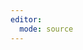 ```yaml
---
editor: 
  mode: source
---
```


<!-- First, some macros specific to this course -->

\newcommand\parm{{(m)}}
\newcommand\expl[1]{\;\;\text{(#1)}}
\newcommand{\red}[1]{{\color{red} #1}}
\newcommand{\sd}{\operatorname{SD}}
\newcommand{\mse}{\operatorname{MSE}}
\newcommand{\rmse}{\operatorname{RMSE}}
\newcommand{\bias}{\operatorname{Bias}}

\newcommand{\best}{\delta_{\text{B}}}
\newcommand{\oest}{\delta_{\text{o}}}


<!-- -->

<!-- 
Second, tiny-shortex for Quarto
restricted to macros supported by MathJax
https://github.com/trevorcampbell/shortex
-->

<!-- common sets and set operations -->
\newcommand{\reals}{\mathbb{R}}
\newcommand{\ints}{\mathbb{Z}}
\newcommand{\rats}{\mathbb{Q}}
\newcommand{\nats}{\mathbb{N}}
\newcommand{\comps}{\mathbb{C}}

<!-- text shortcuts -->
\newcommand{\iid}{\textrm{i.i.d.}\@\xspace}
\newcommand{\as}{\textrm{a.s.}\@\xspace}
\newcommand{\aev}{\textrm{a.e.}\@\xspace}

<!-- convergence -->
\newcommand{\convas}{\overset{a.s.}{\to}}
\newcommand{\convp}{\overset{p}{\to}}
\newcommand{\convd}{\overset{d}{\to}}
\newcommand{\eqd}{\overset{d}{=}}
\newcommand{\eqas}{\overset{a.s.}{=}}

<!-- unary functions -->
\newcommand{\pr}{\mathbb{P}}  
\newcommand{\ex}{\mathbb{E}}
\newcommand{\Pr}{\mathbb{P}}   
\newcommand{\E}{\mathbb{E}}
\newcommand{\law}{\mathcal{L}} 
\newcommand{\var}{\operatorname{Var}}
\newcommand{\cov}{\operatorname{Cov}}	
\newcommand{\cor}{\operatorname{Corr}}
\newcommand{\supp}{\operatorname{supp}} 

<!-- Min and max -->
\def\argmax{\operatorname{arg\,max}}
\def\argmin{\operatorname{arg\,min}}
\def\esssup{\operatorname{ess\,sup}}
\def\essinf{\operatorname{ess\,inf}}


<!-- binary operators -->
\newcommand{\dist}{\sim}
\newcommand{\distiid}{\overset{\text{iid}}{\dist}}
\newcommand{\distind}{\overset{\text{ind}}{\dist}}

<!-- independence -->
\def\independenT#1#2{\mathrel{\rlap{$#1#2$}\mkern4mu{#1#2}}}
\newcommand\indep{\protect\mathpalette{\protect\independenT}{\perp}} 

<!-- parametric distributions -->
\newcommand{\distNamed}[1]{{\mathrm{#1}}}
\newcommand{\distNorm}{\mathcal{N}}
\newcommand{\distT}{\mathcal{T}}
\newcommand{\distWish}{\mathcal{W}}
\newcommand{\distInvWish}{\mathcal{IW}}
\newcommand{\distLap}{\distNamed{Lap}}
\newcommand{\distChiSq}{\chi^2}
\newcommand{\distUnif}{\distNamed{Unif}}
\newcommand{\distGam}{\distNamed{Gam}}
\newcommand{\distGum}{\distNamed{Gumbel}}
\newcommand{\distGEV}{\distNamed{GEV}}
\newcommand{\distCat}{\distNamed{Categorical}}
\newcommand{\distInvGam}{\distNamed{InvGam}}
\newcommand{\distPoiss}{\distNamed{Poiss}}
\newcommand{\distExp}{\distNamed{Exp}}
\newcommand{\distBeta}{\distNamed{Beta}}
\newcommand{\distBetaPrime}{\distNamed{Beta}'}
\newcommand{\distDir}{\distNamed{Dir}}
\newcommand{\distBinom}{\distNamed{Binom}}
\newcommand{\distMulti}{\distNamed{Multi}}
\newcommand{\distBern}{\distNamed{Bern}}
\newcommand{\distGeom}{\distNamed{Geom}}
\newcommand{\distCauchy}{\distNamed{Cauchy}}
\newcommand{\distVMF}{\distNamed{vMF}}
\newcommand{\distDiscrete}{\distNamed{Discrete}}


<!-- nonparametric distributions -->
\newcommand{\distBeP}{\distNamed{BeP}}
\newcommand{\distDP}{\distNamed{DP}}
\newcommand{\distCRP}{\distNamed{CRP}}
\newcommand{\distPYP}{\distNamed{PY}}
\newcommand{\distGP}{{\distNamed{GP}}} 
\newcommand{\distPP}{\distNamed{PP}}
\newcommand{\distBP}{\distNamed{BP}}
\newcommand{\distBPP}{\distNamed{BPP}}
\newcommand{\distGamP}{\distNamed{\Gamma P}}
\newcommand{\distNGamP}{\distNamed{N\Gamma P}}
\newcommand{\distLP}{\distNamed{LP}}
\newcommand{\distObs}{\distNamed{Obs}}
\newcommand{\distCRM}{\distNamed{CRM}}
\newcommand{\distNCRM}{\distNamed{NCRM}}

<!-- calculus -->
\newcommand{\dee}{\mathrm{d}}
\newcommand{\der}[2]{\frac{\dee #1}{\dee #2}}

<!-- general purpose math -->
\newcommand{\ind}{\mathbb{1}}

\newcommand{\ones}{\boldsymbol{1}}
